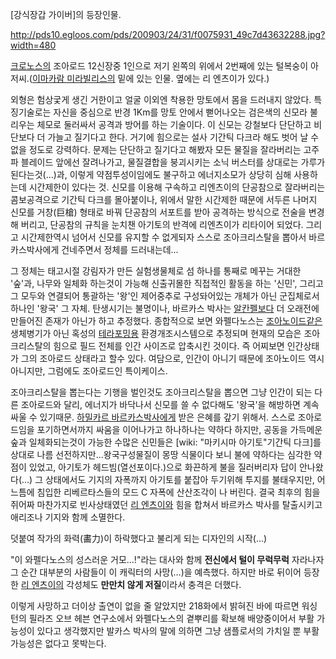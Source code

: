 [강식장갑 가이버]의 등장인물.


http://pds10.egloos.com/pds/200903/24/31/f0075931_49c7d43632288.jpg?width=480

[[크로노스]]의 조아로드 12신장중 1인으로 저기 왼쪽의 위에서 2번째에 있는 털복숭이 아저씨.([[이마카람 미라빌리스]]의 밑에 있는 인물. 옆에는 리 엔츠이가 있다.)

외형은 험상궃게 생긴 거한이고 얼굴 이외엔 착용한 망토에서 몸을 드러내지 않았다.
특징기술로는 자신을 중심으로 반경 1Km를 망토 안에서 뻗어나오는 검은색의 신모라 불리우는 체모로 둘러싸서 공격과 방어를 하는 기술이다. 이 신모는 강철보다 단단하고 비단보다 더 가늘고 질기다고 한다. 거기에 힘으로는 설사 기간틱 다크라 해도 벗어 날 수 없을 정도로 강력하다.
문제는 단단하고 질기다고 해봤자 모든 물질을 잘라버리는 고주파 블레이드 앞에선 잘려나가고, 물질결합을 붕괴시키는 소닉 버스터를 상대로는 가루가 된다는것(...)과, 이렇게 약점투성이임에도 불구하고 에너지소모가 상당히 심해 사용하는데 시간제한이 있다는 것.
신모를 이용해 구속하고 리엔츠이의 단공참으로 잘라버리는 콤보공격으로 기간틱 다크를 몰아붙이나, 위에서 말한 시간제한 때문에 서두른 나머지 신모를 거창(巨槍) 형태로 바꿔 단공참의 서포트를 받아 공격하는 방식으로 전술을 변경해 버리고, 단공참의 규칙을 눈치챈 아기토의 반격에 리엔츠이가 리타이어 되었다. 그리고 시간제한역시 넘어서 신모를 유지할 수 없게되자 스스로 조아크리스탈을 뽑아서 바르카스박사에게 건네주면서 정체를 드러내는데...

그 정체는 태고시절 강림자가 만든 실험생물체로 섬 하나를 통째로 메꾸는 거대한 '숲'과, 나무와 일체화 하는것이 가능해 신출귀몰한 직접적인 활동을 하는 '신민', 그리고 그 모두와 연결되어 통괄하는 '왕'인 제어중추로 구성돠어있는 개체가 아닌 군집체로서 하나인 '왕국' 그 자체.
탄생시기는 불명이나, 바르카스 박사는 [[알칸펠]]보다 더 오래전에 만들어진 존재가 아닌가 하고 추정했다.
종합적으로 보면 와펠다노스는 [[조아노이드]]같은 생체병기가 아닌 혹성의 [[테라포밍]]용 환경개조시스템으로 추정되며 현재의 모습은 조아 크리스탈의 힘으로 필드 전체를 인간 사이즈로 압축시킨 것이다. 즉 어찌보면 인간상태가 그의 조아로드 상태라고 할수 있다.
여담으로, 인간이 아니기 때문에 조아노이드 역시 아니지만, 그럼에도 조아로드인 특이케이스.

조아크리스탈을 뽑는다는 기행을 벌인것도 조아크리스탈을 뽑으면 그냥 인간이 되는 다른 조아로드와 달리, 에너지가 바닥나서 신모를 쓸 수 없다해도 '왕국'을 해방하면 계속싸울 수 있기때문.
[[하밀카르 바르카스]]박사에게 받은 은혜를 갚기 위해서. 스스로 조아로드임을 포기하면서까지 싸움을 이어나가고 하나하나는 약하다 하지만, 공동을 가득메운 숲과 일체화되는것이 가능한 수많은 신민들은 [wiki: "마키시마 아기토"기간틱 다크]를 상대로 나름 선전하지만...왕국구성물질이 몽땅 식물이다 보니 불에 약하다는 심각한 약점이 있었고, 아기토가 헤드빔(열선포이다.)으로 화끈하게 불을 질러버리자 답이 안나왔다(...)
그 상태에서도 기지의 자폭까지 아기토를 붙잡아 두기위해 투지를 불태우지만, 어느틈에 침입한 리베르타스들의 모드 C 자폭에 산산조각이 나 버린다. 결국 최후의 힘을 쥐어짜 마찬가지로 빈사상태였던 [[리 엔츠이]]와 힘을 합쳐서 바르카스 박사를 탈출시키고 애리조나 기지와 함께 소멸한다.

덧붙여 작가의 화력(畵力)이 하락했다고 불리게 되는 디자인의 시작(...)

"이 와펠다노스의 성스러운 거모...!"라는 대사와 함께 '''전신에서 털이 무럭무럭''' 자라나자 그 순간 대부분의 사람들이 이 캐릭터의 사망(…)을 예측했다. 하지만 바로 뒤이어 등장한 [[리 엔츠이]]의 각성체도 '''만만치 않게 저질'''이라서 충격은 더했다.

이렇게 사망하고 더이상 출연이 없을 줄 알았지만 218화에서 밝혀진 바에 따르면 워싱턴의 필라즈 오브 헤븐 연구소에서 와펠다노스의 곁뿌리를 확보해 배양중이어서 부활 가능성이 있다고 생각했지만 발카스 박사의 말에 의하면 그냥 샘플로서의 가치일 뿐 부활가능성은 없다고 못박는다.
